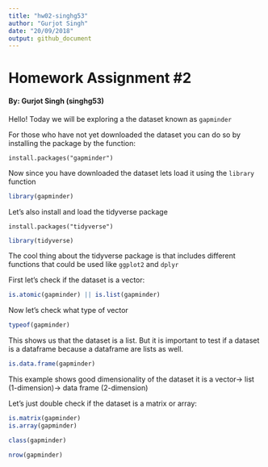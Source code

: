 ```yaml
---
title: "hw02-singhg53"
author: "Gurjot Singh"
date: "20/09/2018"
output: github_document
---
```


# Homework Assignment #2
#### By: Gurjot Singh (singhg53)

Hello! Today we will be exploring a the dataset known as `gapminder`

For those who have not yet downloaded the dataset you can do so by installing the package by the function:

`install.packages("gapminder")`

Now since you have downloaded the dataset lets load it using the `library` function

```r
library(gapminder)
```

Let's also install and load the tidyverse package

`install.packages("tidyverse")`

```r
library(tidyverse)
```


The cool thing about the tidyverse package is that includes different functions that could be used like `ggplot2` and `dplyr`

First let's check if the dataset is a vector:

```r
is.atomic(gapminder) || is.list(gapminder)
```

Now let's check what type of vector

```r
typeof(gapminder)
```

This shows us that the dataset is a list. But it is important to test if a dataset is a dataframe because a dataframe are lists as well.

```r
is.data.frame(gapminder)
```

This example shows good dimensionality of the dataset it is a vector-> list (1-dimension)-> data frame (2-dimension)


Let's just double check if the dataset is a matrix or array:

```r
is.matrix(gapminder)
is.array(gapminder)
```


```r
class(gapminder)
```




```r
nrow(gapminder)
```
